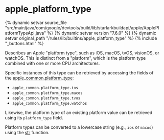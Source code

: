 <html devsite>
<head>
  <meta name="project_path" value="/_project.yaml">
  <meta name="book_path" value="/versions/7.6.0/_book.yaml">
</head>
<body>

<h1 class="page-title" id="modules.apple_platform_type">apple_platform_type</h1>

{% dynamic setvar source_file "src/main/java/com/google/devtools/build/lib/starlarkbuildapi/apple/ApplePlatformTypeApi.java" %}
{% dynamic setvar version "7.6.0" %}
{% dynamic setvar original_path "/rules/lib/builtins/apple_platform_type" %}
{% include "_buttons.html" %}
<!-- {% raw %} -->

Describes an Apple "platform type", such as iOS, macOS, tvOS, visionOS, or watchOS. This is distinct from a "platform", which is the platform type combined with one or more CPU architectures.<p>Specific instances of this type can be retrieved by accessing the fields of the <a href='../toplevel/apple_common.html#platform_type'>apple_common.platform_type</a>:<br><ul><li><code>apple_common.platform_type.ios</code></li><li><code>apple_common.platform_type.macos</code></li><li><code>apple_common.platform_type.tvos</code></li><li><code>apple_common.platform_type.watchos</code></li></ul><p>Likewise, the platform type of an existing platform value can be retrieved using its <code>platform_type</code> field.<p>Platform types can be converted to a lowercase string (e.g., <code>ios</code> or <code>macos</code>) using the <a href='../globals/all.html#str'>str</a> function.



</body>
</html>

<!-- {% endraw %} -->

